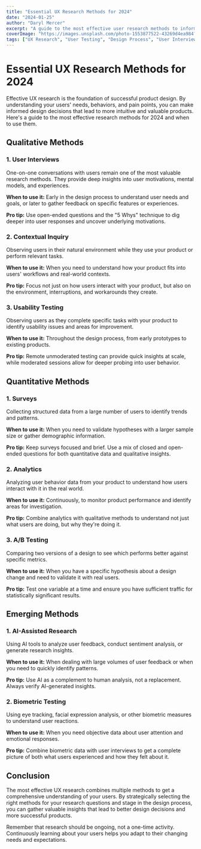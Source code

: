 ```yaml
---
title: "Essential UX Research Methods for 2024"
date: "2024-01-25"
author: "Daryl Mercer"
excerpt: "A guide to the most effective user research methods to inform your design decisions and create better products."
coverImage: "https://images.unsplash.com/photo-1553877522-43269d4ea984?ixlib=rb-4.0.3&ixid=MnwxMjA3fDB8MHxwaG90by1wYWdlfHx8fGVufDB8fHx8&auto=format&fit=crop&w=1000&q=80"
tags: ["UX Research", "User Testing", "Design Process", "User Interviews"]
---
```


# Essential UX Research Methods for 2024

Effective UX research is the foundation of successful product design. By understanding your users' needs, behaviors, and pain points, you can make informed design decisions that lead to more intuitive and valuable products. Here's a guide to the most effective research methods for 2024 and when to use them.

## Qualitative Methods

### 1. User Interviews

One-on-one conversations with users remain one of the most valuable research methods. They provide deep insights into user motivations, mental models, and experiences.

**When to use it:** Early in the design process to understand user needs and goals, or later to gather feedback on specific features or experiences.

**Pro tip:** Use open-ended questions and the "5 Whys" technique to dig deeper into user responses and uncover underlying motivations.

### 2. Contextual Inquiry

Observing users in their natural environment while they use your product or perform relevant tasks.

**When to use it:** When you need to understand how your product fits into users' workflows and real-world contexts.

**Pro tip:** Focus not just on how users interact with your product, but also on the environment, interruptions, and workarounds they create.

### 3. Usability Testing

Observing users as they complete specific tasks with your product to identify usability issues and areas for improvement.

**When to use it:** Throughout the design process, from early prototypes to existing products.

**Pro tip:** Remote unmoderated testing can provide quick insights at scale, while moderated sessions allow for deeper probing into user behavior.

## Quantitative Methods

### 1. Surveys

Collecting structured data from a large number of users to identify trends and patterns.

**When to use it:** When you need to validate hypotheses with a larger sample size or gather demographic information.

**Pro tip:** Keep surveys focused and brief. Use a mix of closed and open-ended questions for both quantitative data and qualitative insights.

### 2. Analytics

Analyzing user behavior data from your product to understand how users interact with it in the real world.

**When to use it:** Continuously, to monitor product performance and identify areas for investigation.

**Pro tip:** Combine analytics with qualitative methods to understand not just what users are doing, but why they're doing it.

### 3. A/B Testing

Comparing two versions of a design to see which performs better against specific metrics.

**When to use it:** When you have a specific hypothesis about a design change and need to validate it with real users.

**Pro tip:** Test one variable at a time and ensure you have sufficient traffic for statistically significant results.

## Emerging Methods

### 1. AI-Assisted Research

Using AI tools to analyze user feedback, conduct sentiment analysis, or generate research insights.

**When to use it:** When dealing with large volumes of user feedback or when you need to quickly identify patterns.

**Pro tip:** Use AI as a complement to human analysis, not a replacement. Always verify AI-generated insights.

### 2. Biometric Testing

Using eye tracking, facial expression analysis, or other biometric measures to understand user reactions.

**When to use it:** When you need objective data about user attention and emotional responses.

**Pro tip:** Combine biometric data with user interviews to get a complete picture of both what users experienced and how they felt about it.

## Conclusion

The most effective UX research combines multiple methods to get a comprehensive understanding of your users. By strategically selecting the right methods for your research questions and stage in the design process, you can gather valuable insights that lead to better design decisions and more successful products.

Remember that research should be ongoing, not a one-time activity. Continuously learning about your users helps you adapt to their changing needs and expectations.

